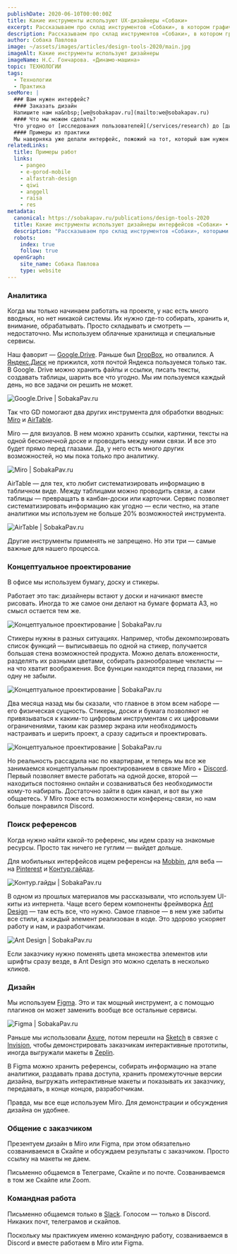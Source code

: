 ```yaml
---
publishDate: 2020-06-10T00:00:00Z
title: Какие инструменты используют UX-дизайнеры «Собаки»
excerpt: Рассказываем про склад инструментов «Собаки», в котором графические редакторы занимают от силы десятую часть всего имущества. Только наша практика.
description: Рассказываем про склад инструментов «Собаки», в котором графические редакторы занимают от силы десятую часть.
author: Собака Павлова
image: ~/assets/images/articles/design-tools-2020/main.jpg
imageAlt: Какие инструменты используют дизайнеры
imageName: Н.С. Гончарова. «Динамо-машина»
topic: ТЕХНОЛОГИИ
tags:
  - Технологии
  - Практика
seeMore: |
  ### Вам нужен интерфейс?
  #### Заказать дизайн
  Напишите нам на&nbsp;[we@sobakapav.ru](mailto:we@sobakapav.ru)
  #### Что мы можем сделать?
  Что угодно от [исследования пользователей](/services/research) до [дизайна интерфейса под ключ](/services/ux-design). 
  #### Примеры из практики
  Мы наверняка уже делали интерфейс, пожожий на тот, который вам нужен. [Проверьте](https://sobakapav.ru/portfolio).
relatedLinks:
  title: Примеры работ
  links:
    - pangeo
    - e-gorod-mobile
    - alfastrah-design
    - qiwi
    - anggell
    - raisa
    - res
metadata:
  canonical: https://sobakapav.ru/publications/design-tools-2020
  title: Какие инструменты используют дизайнеры интерфейсов «Собаки» • UX-дизайн
  description: "Рассказываем про склад инструментов «Собаки», которыми пользуются наши UX-дизайнеры."
  robots:
    index: true
    follow: true
  openGraph:
    site_name: Собака Павлова
    type: website
---
```



### Аналитика

Когда мы только начинаем работать на проекте, у нас есть много вводных, но нет никакой системы. Их нужно где-то собирать, хранить и, внимание, обрабатывать. Просто складывать и смотреть — недостаточно. Мы используем облачные хранилища и специальные сервисы.

Наш фаворит — [Google.Drive](https://drive.google.com/drive/u/0/). Раньше был [DropBox](https://www.dropbox.com/ru/), но отвалился. А [Яндекс.Диск](https://disk.yandex.ru/) не прижился, хотя почтой Яндекса пользуемся только так. В Google. Drive можно хранить файлы и ссылки, писать тексты, создавать таблицы, шарить все что угодно. Мы им пользуемся каждый день, но все задачи он решить не может.

![Google.Drive | SobakaPav.ru](~/assets/images/articles/design-tools-2020/1.png)

Так что GD помогают два других инструмента для обработки вводных: [Miro](https://miro.com/app/) и [AirTable](https://airtable.com/).

Miro — для визуалов. В нем можно хранить ссылки, картинки, тексты на одной бесконечной доске и проводить между ними связи. И все это будет прямо перед глазами. Да, у него есть много других возможностей, но мы пока только про аналитику.

![Miro | SobakaPav.ru](~/assets/images/articles/design-tools-2020/2.png)

AirTable — для тех, кто любит систематизировать информацию в табличном виде. Между таблицами можно проводить связи, а сами таблицы — превращать в канбан-доски или карточки. Сервис позволяет систематизировать информацию как угодно — если честно, на этапе аналитики мы используем не больше 20% возможностей инструмента.

![AirTable | SobakaPav.ru](~/assets/images/articles/design-tools-2020/3.png)

Другие инструменты применять не запрещено. Но эти три — самые важные для нашего процесса.

### Концептуальное проектирование

В офисе мы используем бумагу, доску и стикеры.

Работает это так: дизайнеры встают у доски и начинают вместе рисовать. Иногда то же самое они делают на бумаге формата А3, но смысл остается тем же.

![Концептуальное проектирование | SobakaPav.ru](~/assets/images/articles/design-tools-2020/4.png)

Стикеры нужны в разных ситуациях. Например, чтобы декомпозировать список функций — выписываешь по одной на стикер, получается большая стена возможностей продукта. Можно делать вложенности, разделять их разными цветами, собирать разнообразные чеклисты — на что хватит воображения. Все функции находятся перед глазами, ни одну не забыли.

![Концептуальное проектирование | SobakaPav.ru](~/assets/images/articles/design-tools-2020/5.jpg)

Два месяца назад мы бы сказали, что главное в этом всем наборе — его физическая сущность. Стикеры, доски и бумага позволяют не привязываться к каким-то цифровым инструментам с их цифровыми ограничениями, таким как размер экрана или необходимость настраивать и шерить проект, а сразу садиться и проектировать.

![Концептуальное проектирование | SobakaPav.ru](~/assets/images/articles/design-tools-2020/6.png)

Но реальность рассадила нас по квартирам, и теперь мы все же занимаемся концептуальным проектированием в связке Miro + [Discord](https://discord.com/). Первый позволяет вместе работать на одной доске, второй — находиться постоянно онлайн и созваниваться без необходимости кому-то набирать. Достаточно зайти в один канал, и вот вы уже общаетесь. У Miro тоже есть возможности конференц-связи, но нам больше понравился Discord.

### Поиск референсов

Когда нужно найти какой-то референс, мы идем сразу на знакомые ресурсы. Просто так ничего не гуглим — выйдет дольше.

Для мобильных интерфейсов ищем референсы на [Mobbin](https://mobbin.design/), для веба — на [Pinterest](https://www.pinterest.ru/) и [Контур.гайдах](https://guides.kontur.ru/).

![Контур.гайды | SobakaPav.ru](~/assets/images/articles/design-tools-2020/7.png)

В одном из прошлых материалов мы рассказывали, что используем UI-киты из интернета. Чаще всего берем компоненты фреймворка [Ant Design](https://ant.design/) — там есть все, что нужно. Самое главное — в нем уже забиты все стили, а каждый элемент реализован в коде. Это здорово ускоряет работу и нам, и разработчикам.

![Ant Design | SobakaPav.ru](~/assets/images/articles/design-tools-2020/8.png)

Если заказчику нужно поменять цвета множества элементов или шрифты сразу везде, в Ant Design это можно сделать в несколько кликов.

### Дизайн

Мы используем [Figma](https://www.figma.com/). Это и так мощный инструмент, а с помощью плагинов он может заменить вообще все остальные сервисы.

![Figma | SobakaPav.ru](~/assets/images/articles/design-tools-2020/9.png)

Раньше мы использовали [Axure](https://www.axure.com/), потом перешли на [Sketch](https://www.sketch.com/) в связке с [Invision](https://www.invisionapp.com/), чтобы демонстрировать заказчикам интерактивные прототипы, иногда выгружали макеты в [Zeplin](https://zeplin.io/).

В Figma можно хранить референсы, собирать информацию на этапе аналитики, раздавать права доступа, хранить промежуточные версии дизайна, выгружать интерактивные макеты и показывать их заказчику, передавать, в конце концов, разработчикам.

Правда, мы все еще используем Miro. Для демонстрации и обсуждения дизайна он удобнее.

### Общение с заказчиком

Презентуем дизайн в Miro или Figma, при этом обязательно созваниваемся в Скайпе и обсуждаем результаты с заказчиком. Просто ссылку на макеты не даем.

Письменно общаемся в Телеграме, Скайпе и по почте. Созваниваемся в том же Скайпе или Zoom.

### Командная работа

Письменно общаемся только в [Slack](https://slack.com/). Голосом — только в Discord. Никаких почт, телеграмов и скайпов.

Поскольку мы практикуем именно командную работу, созваниваемся в Discord и вместе работаем в Miro или Figma.


